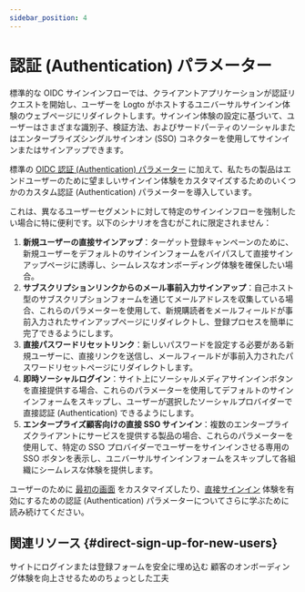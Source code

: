 ```yaml
---
sidebar_position: 4
---
```


# 認証 (Authentication) パラメーター

標準的な OIDC サインインフローでは、クライアントアプリケーションが認証リクエストを開始し、ユーザーを Logto がホストするユニバーサルサインイン体験のウェブページにリダイレクトします。サインイン体験の設定に基づいて、ユーザーはさまざまな識別子、検証方法、およびサードパーティのソーシャルまたはエンタープライズシングルサインオン (SSO) コネクターを使用してサインインまたはサインアップできます。

標準の [OIDC 認証 (Authentication) パラメーター](https://openid.net/specs/openid-connect-core-1_0.html#AuthRequest) に加えて、私たちの製品はエンドユーザーのために望ましいサインイン体験をカスタマイズするためのいくつかのカスタム認証 (Authentication) パラメーターを導入しています。

これは、異なるユーザーセグメントに対して特定のサインインフローを強制したい場合に特に便利です。以下のシナリオを含むがこれに限定されません：

1. **新規ユーザーの直接サインアップ**：ターゲット登録キャンペーンのために、新規ユーザーをデフォルトのサインインフォームをバイパスして直接サインアップページに誘導し、シームレスなオンボーディング体験を確保したい場合。
2. **サブスクリプションリンクからのメール事前入力サインアップ**：自己ホスト型のサブスクリプションフォームを通じてメールアドレスを収集している場合、これらのパラメーターを使用して、新規購読者をメールフィールドが事前入力されたサインアップページにリダイレクトし、登録プロセスを簡単に完了できるようにします。
3. **直接パスワードリセットリンク**：新しいパスワードを設定する必要がある新規ユーザーに、直接リンクを送信し、メールフィールドが事前入力されたパスワードリセットページにリダイレクトします。
4. **即時ソーシャルログイン**：サイト上にソーシャルメディアサインインボタンを直接提供する場合、これらのパラメーターを使用してデフォルトのサインインフォームをスキップし、ユーザーが選択したソーシャルプロバイダーで直接認証 (Authentication) できるようにします。
5. **エンタープライズ顧客向けの直接 SSO サインイン**：複数のエンタープライズクライアントにサービスを提供する製品の場合、これらのパラメーターを使用して、特定の SSO プロバイダーでユーザーをサインインさせる専用の SSO ボタンを表示し、ユニバーサルサインインフォームをスキップして各組織にシームレスな体験を提供します。

ユーザーのために [最初の画面](/end-user-flows/authentication-parameters/first-screen) をカスタマイズしたり、[直接サインイン](/end-user-flows/authentication-parameters/direct-sign-in) 体験を有効にするための認証 (Authentication) パラメーターについてさらに学ぶために読み続けてください。

## 関連リソース \{#direct-sign-up-for-new-users}

<Url href="https://blog.logto.io/embed-login-or-registration-forms-securely-on-your-site">
  サイトにログインまたは登録フォームを安全に埋め込む
</Url>

<Url href="https://blog.logto.io/authentication-parameters">
  顧客のオンボーディング体験を向上させるためのちょっとした工夫
</Url>
